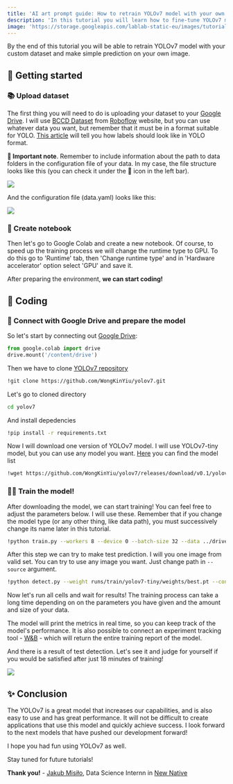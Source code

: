 ```yaml
---
title: 'AI art prompt guide: How to retrain YOLOv7 model with your own dataset?'
description: 'In this tutorial you will learn how to fine-tune YOLOv7 model with your own dataset in.'
image: 'https://storage.googleapis.com/lablab-static-eu/images/tutorials/yolov7-finetuning.jpg'
---
```


By the end of this tutorial you will be able to retrain YOLOv7 model with your custom dataset and make simple prediction on your own image.

## 🚀 Getting started

### 📚 Upload dataset

The first thing you will need to do is uploading your dataset to your [Google Drive](https://drive.google.com/). I will use [BCCD Dataset](https://public.roboflow.com/object-detection/bccd/4) from [Roboflow](https://roboflow.com/) website, but you can use whatever data you want, but remember that it must be in a format suitable for YOLO. [This article](https://towardsdatascience.com/image-data-labelling-and-annotation-everything-you-need-to-know-86ede6c684b1#:~:text=YOLO%3A%20In%20YOLO%20labeling%20format) will tell you how labels should look like in YOLO format.

**🔑 Important note**. Remember to include information about the path to data folders in the configuration file of your data. In my case, the file structure looks like this (you can check it under the 📁 icon in the left bar).

<Img
  src="https://storage.googleapis.com/lablab-static-eu/images/tutorials/file_str.png"
  caption="My file structure"
/>

And the configuration file (data.yaml) looks like this:

<Img
  src="https://storage.googleapis.com/lablab-static-eu/images/tutorials/datayaml.png"
  caption="Configuration file - data.yaml"
/>

### 📓 Create notebook

Then let's go to Google Colab and create a new notebook. Of course, to speed up the training process we will change the runtime type to GPU. To do this go to 'Runtime' tab, then 'Change runtime type' and in 'Hardware accelerator' option select 'GPU' and save it.

After preparing the environment, **we can start coding!**

## 🤖 Coding

### 💽 Connect with Google Drive and prepare the model

So let's start by connecting out [Google Drive](https://drive.google.com/):

```python
from google.colab import drive
drive.mount('/content/drive')
```

Then we have to clone [YOLOv7 repository](https://github.com/WongKinYiu/yolov7.git)

```bash
!git clone https://github.com/WongKinYiu/yolov7.git
```

Let's go to cloned directory

```bash
cd yolov7
```

And install depedencies

```bash
!pip install -r requirements.txt
```

Now I will download one version of YOLOv7 model. I will use YOLOv7-tiny model, but you can use any model you want. [Here](https://github.com/WongKinYiu/yolov7#performance) you can find the model list

```bash
!wget https://github.com/WongKinYiu/yolov7/releases/download/v0.1/yolov7-tiny.pt
```

### 🏃🤖 Train the model!

After downloading the model, we can start training! You can feel free to adjust the parameters below. I will use these. Remember that if you change the model type (or any other thing, like data path), you must successively change its name later in this tutorial.

```bash
!python train.py --workers 8 --device 0 --batch-size 32 --data ../drive/MyDrive/dataset_1/data.yaml --img 416 416 --cfg cfg/training/yolov7-tiny.yaml --weights 'yolov7-tiny.pt' --name yolov7-tiny --hyp data/hyp.scratch.custom.yaml --epochs 40
```

After this step we can try to make test prediction. I will you one image from valid set. You can try to use any image you want. Just change path in `--source` argument.

```bash
!python detect.py --weight runs/train/yolov7-tiny/weights/best.pt --conf 0.35 --img-size 416 --source ../drive/MyDrive/dataset_1/valid/images/BloodImage_00000_jpg.rf.67c4a4312251eaa52b6ea2f2edf4855b.jpg
```

Now let's run all cells and wait for results! The training process can take a long time depending on on the parameters you have given and the amount and size of your data.

The model will print the metrics in real time, so you can keep track of the model's performance. It is also possible to connect an experiment tracking tool - [W&B](https://wandb.ai/site) - which will return the entire training report of the model.

And there is a result of test detection. Let's see it and judge for yourself if you would be satisfied after just 18 minutes of training!

<Img src="https://storage.googleapis.com/lablab-static-eu/images/tutorials/BloodImage_00000_jpg.rf.67c4a4312251eaa52b6ea2f2edf4855b.jpg" />

## ✨ Conclusion

The YOLOv7 is a great model that increases our capabilities, and is also easy to use and has great performance. It will not be difficult to create applications that use this model and quickly achieve success. I look forward to the next models that have pushed our development forward!

I hope you had fun using YOLOv7 as well.

Stay tuned for future tutorials!

**Thank you!** - [Jakub Misiło](https://www.linkedin.com/in/jmisilo/), Data Science Internn in [New Native](https://newnative.ai/)
